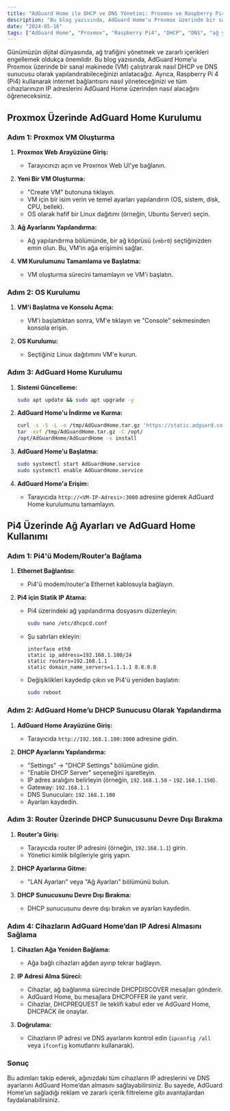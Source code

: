 ```yaml
---
title: "AdGuard Home ile DHCP ve DNS Yönetimi: Proxmox ve Raspberry Pi4 Kurulumu"
description: "Bu blog yazısında, AdGuard Home'u Proxmox üzerinde bir sanal makinede çalıştırarak nasıl DHCP ve DNS sunucusu olarak yapılandırabileceğinizi ve Raspberry Pi 4 kullanarak internet bağlantısını nasıl yöneteceğinizi öğrenin."
date: "2024-05-16"
tags: ["AdGuard Home", "Proxmox", "Raspberry Pi4", "DHCP", "DNS", "ağ yönetimi"]
---
```


Günümüzün dijital dünyasında, ağ trafiğini yönetmek ve zararlı içerikleri engellemek oldukça önemlidir. Bu blog yazısında, AdGuard Home'u Proxmox üzerinde bir sanal makinede (VM) çalıştırarak nasıl DHCP ve DNS sunucusu olarak yapılandırabileceğinizi anlatacağız. Ayrıca, Raspberry Pi 4 (Pi4) kullanarak internet bağlantısını nasıl yöneteceğinizi ve tüm cihazlarınızın IP adreslerini AdGuard Home üzerinden nasıl alacağını öğreneceksiniz.

## Proxmox Üzerinde AdGuard Home Kurulumu

### Adım 1: Proxmox VM Oluşturma

1. **Proxmox Web Arayüzüne Giriş:**
   - Tarayıcınızı açın ve Proxmox Web UI'ye bağlanın.

2. **Yeni Bir VM Oluşturma:**
   - "Create VM" butonuna tıklayın.
   - VM için bir isim verin ve temel ayarları yapılandırın (OS, sistem, disk, CPU, bellek).
   - OS olarak hafif bir Linux dağıtımı (örneğin, Ubuntu Server) seçin.

3. **Ağ Ayarlarını Yapılandırma:**
   - Ağ yapılandırma bölümünde, bir ağ köprüsü (`vmbr0`) seçtiğinizden emin olun. Bu, VM'in ağa erişimini sağlar.

4. **VM Kurulumunu Tamamlama ve Başlatma:**
   - VM oluşturma sürecini tamamlayın ve VM'i başlatın.

### Adım 2: OS Kurulumu

1. **VM'i Başlatma ve Konsolu Açma:**
   - VM'i başlattıktan sonra, VM'e tıklayın ve "Console" sekmesinden konsola erişin.

2. **OS Kurulumu:**
   - Seçtiğiniz Linux dağıtımını VM'e kurun.

### Adım 3: AdGuard Home Kurulumu

1. **Sistemi Güncelleme:**
   ```bash
   sudo apt update && sudo apt upgrade -y
   ```

2. **AdGuard Home'u İndirme ve Kurma:**
   ```bash
   curl -s -S -L -o /tmp/AdGuardHome.tar.gz 'https://static.adguard.com/adguardhome/release/AdGuardHome_linux_amd64.tar.gz'
   tar -xvf /tmp/AdGuardHome.tar.gz -C /opt/
   /opt/AdGuardHome/AdGuardHome -s install
   ```

3. **AdGuard Home'u Başlatma:**
   ```bash
   sudo systemctl start AdGuardHome.service
   sudo systemctl enable AdGuardHome.service
   ```

4. **AdGuard Home'a Erişim:**
   - Tarayıcıda `http://<VM-IP-Adresi>:3000` adresine giderek AdGuard Home kurulumunu tamamlayın.

## Pi4 Üzerinde Ağ Ayarları ve AdGuard Home Kullanımı

### Adım 1: Pi4'ü Modem/Router’a Bağlama

1. **Ethernet Bağlantısı:**
   - Pi4'ü modem/router'a Ethernet kablosuyla bağlayın.

2. **Pi4 için Statik IP Atama:**
   - Pi4 üzerindeki ağ yapılandırma dosyasını düzenleyin:
     ```bash
     sudo nano /etc/dhcpcd.conf
     ```
   - Şu satırları ekleyin:
     ```plaintext
     interface eth0
     static ip_address=192.168.1.100/24
     static routers=192.168.1.1
     static domain_name_servers=1.1.1.1 8.8.8.8
     ```
   - Değişiklikleri kaydedip çıkın ve Pi4'ü yeniden başlatın:
     ```bash
     sudo reboot
     ```

### Adım 2: AdGuard Home’u DHCP Sunucusu Olarak Yapılandırma

1. **AdGuard Home Arayüzüne Giriş:**
   - Tarayıcıda `http://192.168.1.100:3000` adresine gidin.

2. **DHCP Ayarlarını Yapılandırma:**
   - "Settings" -> "DHCP Settings" bölümüne gidin.
   - "Enable DHCP Server" seçeneğini işaretleyin.
   - IP adres aralığını belirleyin (örneğin, `192.168.1.50` - `192.168.1.150`).
   - Gateway: `192.168.1.1`
   - DNS Sunucuları: `192.168.1.100`
   - Ayarları kaydedin.

### Adım 3: Router Üzerinde DHCP Sunucusunu Devre Dışı Bırakma

1. **Router’a Giriş:**
   - Tarayıcıda router IP adresini (örneğin, `192.168.1.1`) girin.
   - Yönetici kimlik bilgileriyle giriş yapın.

2. **DHCP Ayarlarına Gitme:**
   - "LAN Ayarları" veya "Ağ Ayarları" bölümünü bulun.

3. **DHCP Sunucusunu Devre Dışı Bırakma:**
   - DHCP sunucusunu devre dışı bırakın ve ayarları kaydedin.

### Adım 4: Cihazların AdGuard Home’dan IP Adresi Almasını Sağlama

1. **Cihazları Ağa Yeniden Bağlama:**
   - Ağa bağlı cihazları ağdan ayırıp tekrar bağlayın.

2. **IP Adresi Alma Süreci:**
   - Cihazlar, ağ bağlanma sürecinde DHCPDISCOVER mesajları gönderir.
   - AdGuard Home, bu mesajlara DHCPOFFER ile yanıt verir.
   - Cihazlar, DHCPREQUEST ile teklifi kabul eder ve AdGuard Home, DHCPACK ile onaylar.

3. **Doğrulama:**
   - Cihazların IP adresi ve DNS ayarlarını kontrol edin (`ipconfig /all` veya `ifconfig` komutlarını kullanarak).

### Sonuç

Bu adımları takip ederek, ağınızdaki tüm cihazların IP adreslerini ve DNS ayarlarını AdGuard Home’dan almasını sağlayabilirsiniz. Bu sayede, AdGuard Home’un sağladığı reklam ve zararlı içerik filtreleme gibi avantajlardan faydalanabilirsiniz.